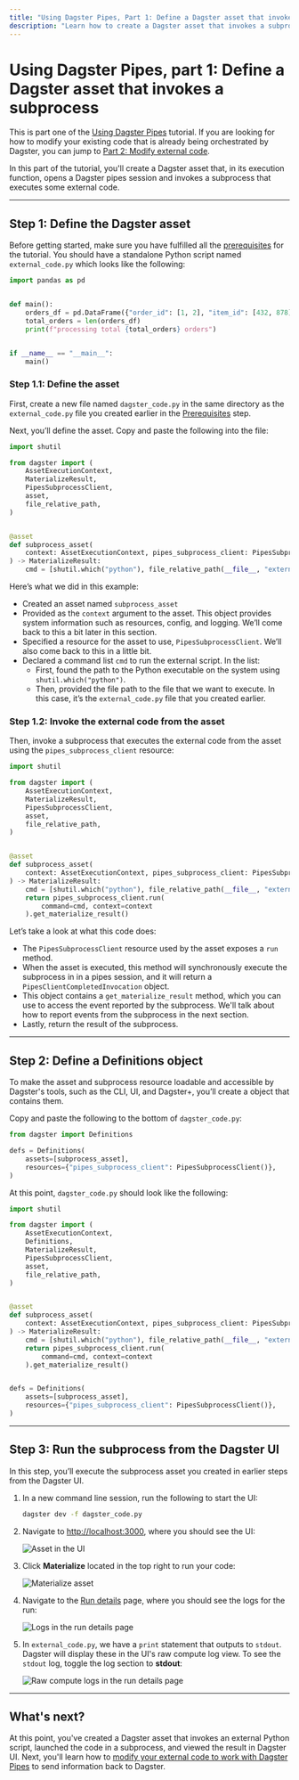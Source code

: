 ```yaml
---
title: "Using Dagster Pipes, Part 1: Define a Dagster asset that invokes subprocess | Dagster Docs"
description: "Learn how to create a Dagster asset that invokes a subprocess that executes external code."
---
```


# Using Dagster Pipes, part 1: Define a Dagster asset that invokes a subprocess

<Note>

This is part one of the [Using Dagster Pipes](/guides/dagster-pipes/subprocess) tutorial. If you are looking for how to modify your existing code that is already being orchestrated by Dagster, you can jump to <a href="/guides/dagster-pipes/subprocess/modify-external-code">Part 2: Modify external code</a>.

</Note>

In this part of the tutorial, you'll create a Dagster asset that, in its execution function, opens a Dagster pipes session and invokes a subprocess that executes some external code.

---

## Step 1: Define the Dagster asset

Before getting started, make sure you have fulfilled all the [prerequisites](/guides/dagster-pipes/subprocess#prerequisites) for the tutorial. You should have a standalone Python script named `external_code.py` which looks like the following:

```python file=/guides/dagster/dagster_pipes/subprocess/part_1/external_code.py lines=2-
import pandas as pd


def main():
    orders_df = pd.DataFrame({"order_id": [1, 2], "item_id": [432, 878]})
    total_orders = len(orders_df)
    print(f"processing total {total_orders} orders")


if __name__ == "__main__":
    main()
```

### Step 1.1: Define the asset

First, create a new file named `dagster_code.py` in the same directory as the `external_code.py` file you created earlier in the [Prerequisites](/guides/dagster-pipes/subprocess#prerequisites) step.

Next, you’ll define the asset. Copy and paste the following into the file:

```python file=/guides/dagster/dagster_pipes/subprocess/part_1/dagster_code.py startafter=start_asset_marker endbefore=end_asset_marker lines=-16
import shutil

from dagster import (
    AssetExecutionContext,
    MaterializeResult,
    PipesSubprocessClient,
    asset,
    file_relative_path,
)


@asset
def subprocess_asset(
    context: AssetExecutionContext, pipes_subprocess_client: PipesSubprocessClient
) -> MaterializeResult:
    cmd = [shutil.which("python"), file_relative_path(__file__, "external_code.py")]
```

Here’s what we did in this example:

- Created an asset named `subprocess_asset`
- Provided <PyObject object="AssetExecutionContext" /> as the `context` argument to the asset. This object provides system information such as resources, config, and logging. We’ll come back to this a bit later in this section.
- Specified a resource for the asset to use, `PipesSubprocessClient`. We’ll also come back to this in a little bit.
- Declared a command list `cmd` to run the external script. In the list:
  - First, found the path to the Python executable on the system using `shutil.which("python")`.
  - Then, provided the file path to the file that we want to execute. In this case, it’s the `external_code.py` file that you created earlier.

### Step 1.2: Invoke the external code from the asset

Then, invoke a subprocess that executes the external code from the asset using the `pipes_subprocess_client` resource:

```python file=/guides/dagster/dagster_pipes/subprocess/part_1/dagster_code.py startafter=start_asset_marker endbefore=end_asset_marker
import shutil

from dagster import (
    AssetExecutionContext,
    MaterializeResult,
    PipesSubprocessClient,
    asset,
    file_relative_path,
)


@asset
def subprocess_asset(
    context: AssetExecutionContext, pipes_subprocess_client: PipesSubprocessClient
) -> MaterializeResult:
    cmd = [shutil.which("python"), file_relative_path(__file__, "external_code.py")]
    return pipes_subprocess_client.run(
        command=cmd, context=context
    ).get_materialize_result()
```

Let’s take a look at what this code does:

- The `PipesSubprocessClient` resource used by the asset exposes a `run` method.
- When the asset is executed, this method will synchronously execute the subprocess in in a pipes session, and it will return a `PipesClientCompletedInvocation` object.
- This object contains a `get_materialize_result` method, which you can use to access the <PyObject object="MaterializeResult" /> event reported by the subprocess. We'll talk about how to report events from the subprocess in the next section.
- Lastly, return the result of the subprocess.

---

## Step 2: Define a Definitions object

To make the asset and subprocess resource loadable and accessible by Dagster's tools, such as the CLI, UI, and Dagster+, you’ll create a <PyObject object="Definitions" /> object that contains them.

Copy and paste the following to the bottom of `dagster_code.py`:

```python file=/guides/dagster/dagster_pipes/subprocess/part_1/dagster_code.py startafter=start_definitions_marker endbefore=end_definitions_marker
from dagster import Definitions

defs = Definitions(
    assets=[subprocess_asset],
    resources={"pipes_subprocess_client": PipesSubprocessClient()},
)
```

At this point, `dagster_code.py` should look like the following:

```python file=/guides/dagster/dagster_pipes/subprocess/part_1/dagster_code_finished.py
import shutil

from dagster import (
    AssetExecutionContext,
    Definitions,
    MaterializeResult,
    PipesSubprocessClient,
    asset,
    file_relative_path,
)


@asset
def subprocess_asset(
    context: AssetExecutionContext, pipes_subprocess_client: PipesSubprocessClient
) -> MaterializeResult:
    cmd = [shutil.which("python"), file_relative_path(__file__, "external_code.py")]
    return pipes_subprocess_client.run(
        command=cmd, context=context
    ).get_materialize_result()


defs = Definitions(
    assets=[subprocess_asset],
    resources={"pipes_subprocess_client": PipesSubprocessClient()},
)
```

---

## Step 3: Run the subprocess from the Dagster UI

In this step, you’ll execute the subprocess asset you created in earlier steps from the Dagster UI.

1. In a new command line session, run the following to start the UI:

   ```bash
   dagster dev -f dagster_code.py
   ```

2. Navigate to <http://localhost:3000>, where you should see the UI:

   <Image
   alt="Asset in the UI"
   src="/images/guides/dagster-pipes/subprocess/part-1-step-3-2-asset.png"
   width={1264}
   height={714}
   />

3. Click **Materialize** located in the top right to run your code:

   <Image
   alt="Materialize asset"
   src="/images/guides/dagster-pipes/subprocess/part-1-step-3-3-materialize.png"
   width={1326}
   height={744}
   />

4. Navigate to the [Run details](/concepts/webserver/ui#run-details) page, where you should see the logs for the run:

   <Image
   alt="Logs in the run details page"
   src="/images/guides/dagster-pipes/subprocess/part-1-step-3-4-logs.png"
   width={1272}
   height={718}
   />

5. In `external_code.py`, we have a `print` statement that outputs to `stdout`. Dagster will display these in the UI's raw compute log view. To see the `stdout` log, toggle the log section to **stdout**:

   <Image
   alt="Raw compute logs in the run details page"
   src="/images/guides/dagster-pipes/subprocess/part-1-step-3-5-stdout.png"
   width={1272}
   height={718}
   />

---

## What's next?

At this point, you've created a Dagster asset that invokes an external Python script, launched the code in a subprocess, and viewed the result in Dagster UI. Next, you'll learn how to [modify your external code to work with Dagster Pipes](/guides/dagster-pipes/subprocess/modify-external-code) to send information back to Dagster.

